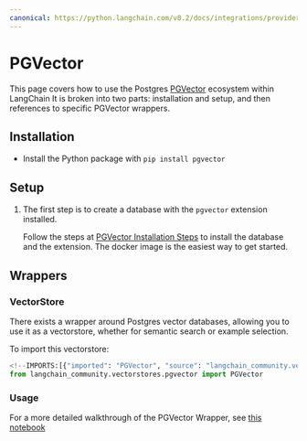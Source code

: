 ```yaml
---
canonical: https://python.langchain.com/v0.2/docs/integrations/providers/pgvector/
---
```


# PGVector

This page covers how to use the Postgres [PGVector](https://github.com/pgvector/pgvector) ecosystem within LangChain
It is broken into two parts: installation and setup, and then references to specific PGVector wrappers.

## Installation
- Install the Python package with `pip install pgvector`


## Setup
1. The first step is to create a database with the `pgvector` extension installed.

    Follow the steps at [PGVector Installation Steps](https://github.com/pgvector/pgvector#installation) to install the database and the extension. The docker image is the easiest way to get started.

## Wrappers

### VectorStore

There exists a wrapper around Postgres vector databases, allowing you to use it as a vectorstore,
whether for semantic search or example selection.

To import this vectorstore:
```python
<!--IMPORTS:[{"imported": "PGVector", "source": "langchain_community.vectorstores.pgvector", "docs": "https://api.python.langchain.com/en/latest/vectorstores/langchain_community.vectorstores.pgvector.PGVector.html", "title": "PGVector"}]-->
from langchain_community.vectorstores.pgvector import PGVector
```

### Usage

For a more detailed walkthrough of the PGVector Wrapper, see [this notebook](/docs/integrations/vectorstores/pgvector)